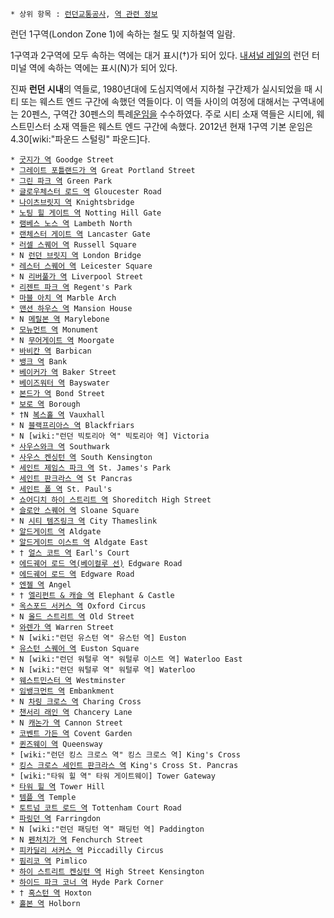  * 상위 항목 : [[런던교통공사]], [[역 관련 정보]]

런던 1구역(London Zone 1)에 속하는 철도 및 지하철역 일람.

1구역과 2구역에 모두 속하는 역에는 대거 표시(†)가 되어 있다. [[내셔널 레일]]의 런던 터미널 역에 속하는 역에는 표시(N)가 되어 있다.

진짜 '''런던 시내'''의 역들로, 1980년대에 도심지역에서 지하철 구간제가 실시되었을 때 시티 또는 웨스트 엔드 구간에 속했던 역들이다. 이 역들 사이의 여정에 대해서는 구역내에는 20펜스, 구역간 30펜스의 특례[[운임]]을 수수하였다. 주로 시티 소재 역들은 시티에, 웨스트민스터 소재 역들은 웨스트 엔드 구간에 속했다. 2012년 현재 1구역 기본 운임은 4.30[wiki:"파운드 스털링" 파운드]다.

 * [[굿지가 역]] Goodge Street
 * [[그레이트 포틀랜드가 역]] Great Portland Street
 * [[그린 파크 역]] Green Park
 * [[글로우체스터 로드 역]] Gloucester Road
 * [[나이츠브릿지 역]] Knightsbridge
 * [[노팅 힐 게이트 역]] Notting Hill Gate
 * [[램베스 노스 역]] Lambeth North
 * [[랜체스터 게이트 역]] Lancaster Gate
 * [[러셀 스퀘어 역]] Russell Square
 * N [[런던 브릿지 역]] London Bridge 
 * [[레스터 스퀘어 역]] Leicester Square
 * N [[리버풀가 역]] Liverpool Street
 * [[리젠트 파크 역]] Regent's Park
 * [[마블 아치 역]] Marble Arch
 * [[맨션 하우스 역]] Mansion House
 * N [[메릴본 역]] Marylebone 
 * [[모뉴먼트 역]] Monument
 * N [[무어게이트 역]] Moorgate
 * [[바비칸 역]] Barbican
 * [[뱅크 역]] Bank
 * [[베이커가 역]] Baker Street
 * [[베이즈워터 역]] Bayswater
 * [[본드가 역]] Bond Street
 * [[보로 역]] Borough
 * †N [[복스홀 역]] Vauxhall
 * N [[블랙프리아스 역]] Blackfriars
 * N [wiki:"런던 빅토리아 역" 빅토리아 역] Victoria
 * [[사우스와크 역]] Southwark
 * [[사우스 켄싱턴 역]] South Kensington
 * [[세인트 제임스 파크 역]] St. James's Park
 * [[세인트 판크라스 역]] St Pancras	
 * [[세인트 폴 역]] St. Paul's
 * [[쇼어디치 하이 스트리트 역]] Shoreditch High Street
 * [[슬로안 스퀘어 역]] Sloane Square
 * N [[시티 템즈링크 역]] City Thameslink
 * [[알드게이트 역]] Aldgate
 * [[알드게이트 이스트 역]] Aldgate East
 * † [[얼스 코트 역]] Earl's Court
 * [[에드궤어 로드 역(베이컬루 선)]] Edgware Road
 * [[에드궤어 로드 역]] Edgware Road
 * [[엔젤 역]] Angel
 * † [[엘리펀트 & 캐슬 역]] Elephant & Castle
 * [[옥스포드 서커스 역]] Oxford Circus
 * N [[올드 스트리트 역]] Old Street
 * [[와렌가 역]] Warren Street
 * N [wiki:"런던 유스턴 역" 유스턴 역] Euston
 * [[유스턴 스퀘어 역]] Euston Square
 * N [wiki:"런던 워털루 역" 워털루 이스트 역] Waterloo East
 * N [wiki:"런던 워털루 역" 워털루 역] Waterloo
 * [[웨스트민스터 역]] Westminster
 * [[임뱅크먼트 역]] Embankment
 * N [[차링 크로스 역]] Charing Cross
 * [[챈서리 래인 역]] Chancery Lane
 * N [[캐논가 역]] Cannon Street
 * [[코벤트 가든 역]] Covent Garden
 * [[퀸즈웨이 역]] Queensway
 * [wiki:"런던 킹스 크로스 역" 킹스 크로스 역] King's Cross
 * [[킹스 크로스 세인트 판크라스 역]] King's Cross St. Pancras
 * [wiki:"타워 힐 역" 타워 게이트웨이] Tower Gateway
 * [[타워 힐 역]] Tower Hill
 * [[템플 역]] Temple
 * [[토트넘 코트 로드 역]] Tottenham Court Road
 * [[파링던 역]] Farringdon
 * N [wiki:"런던 패딩턴 역" 패딩턴 역] Paddington
 * N [[펜처치가 역]] Fenchurch Street
 * [[피카딜리 서커스 역]] Piccadilly Circus
 * [[핌리코 역]] Pimlico
 * [[하이 스트리트 켄싱턴 역]] High Street Kensington
 * [[하이드 파크 코너 역]] Hyde Park Corner
 * † [[혹스턴 역]] Hoxton
 * [[홀본 역]] Holborn
